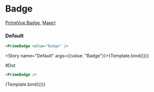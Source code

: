 

<Meta title="Prime/Misc/Badge" />

# Badge

[PrimeVue Badge](https://primevue.org/badge), [Макет](<https://www.figma.com/design/4TYeki0MDLhfPGJstbIicf/UI-kit-PrimeFace--DS-?node-id=484-4871&m=dev>)

### Default

```html dark
<PrimeBadge value="Badge" />
```

<Story name="Default" args={{value: "Badge"}}>{Template.bind({})}</Story>


#Dot

```html dark
<PrimeBadge />
```

<Story name="Icon">{Template.bind({})}</Story>
